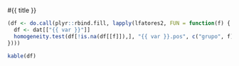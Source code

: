 

#{{ title }}

```{r, echo=FALSE, include=FALSE}
(df <- do.call(plyr::rbind.fill, lapply(lfatores2, FUN = function(f) {
  df <- dat[["{{ var }}"]]
  homogeneity.test(df[!is.na(df[[f]]),], "{{ var }}.pos", c("grupo", f), c(), "{{ var }}.pre")
})))
```

```{r, echo=FALSE, purl=FALSE}
kable(df)
```

